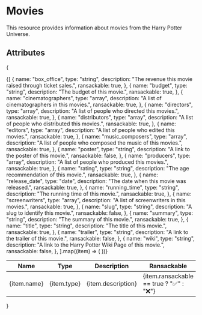 # Movies
This resource provides information about movies from the Harry Potter Universe.

## Attributes
{
<table>
  <thead>
    <tr>
      <th>Name</th>
      <th>Type</th>
      <th>Description</th>
      <th>Ransackable</th>
    </tr>
  </thead>
  <tbody>
    {[
      {
        name: "box_office",
        type: "string",
        description: "The revenue this movie raised through ticket sales.",
        ransackable: true,
      },
      {
        name: "budget",
        type: "string",
        description: "The budget of this movie.",
        ransackable: true,
      },
      {
        name: "cinematographers",
        type: "array",
        description: "A list of cinematographers in this movies.",
        ransackable: true,
      },
      {
        name: "directors",
        type: "array",
        description: "A list of people who directed this movies.",
        ransackable: true,
      },
      {
        name: "distributors",
        type: "array",
        description: "A list of people who distributed this movies.",
        ransackable: true,
      },
      {
        name: "editors",
        type: "array",
        description: "A list of people who edited this movies.",
        ransackable: true,
      },
      {
        name: "music_composers",
        type: "array",
        description: "A list of people who composed the music of this movies.",
        ransackable: true,
      },
      {
        name: "poster",
        type: "string",
        description: "A link to the poster of this movie.",
        ransackable: false,
      },
      {
        name: "producers",
        type: "array",
        description: "A list of people who produced this movies.",
        ransackable: true,
      },
      {
        name: "rating",
        type: "string",
        description: "The age recommendation of this movie.",
        ransackable: true,
      },
      {
        name: "release_date",
        type: "date",
        description: "The date when this movie was released.",
        ransackable: true,
      },
      {
        name: "running_time",
        type: "string",
        description: "The running time of this movie.",
        ransackable: true,
      },
      {
        name: "screenwriters",
        type: "array",
        description: "A list of screenwriters in this movies.",
        ransackable: true,
      },
      {
        name: "slug",
        type: "string",
        description: "A slug to identify this movie.",
        ransackable: false,
      },
      {
        name: "summary",
        type: "string",
        description: "The summary of this movie.",
        ransackable: true,
      },
      {
        name: "title",
        type: "string",
        description: "The title of this movie.",
        ransackable: true,
      },
      {
        name: "trailer",
        type: "string",
        description: "A link to the trailer of this movie.",
        ransackable: false,
      },
      {
        name: "wiki",
        type: "string",
        description: "A link to the Harry Potter Wiki Page of this movie.",
        ransackable: false,
      },
    ].map((item) => (
      <tr key={item.name}>
        <td>{item.name}</td>
        <td>{item.type}</td>
        <td>{item.description}</td>
        <td>{item.ransackable == true ? "✅" : "❌"}</td>
      </tr>
    ))}
  </tbody>
</table>
}
